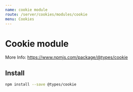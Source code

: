 ```yaml
---
name: cookie module
route: /server/cookies/modules/cookie
menu: Cookies
---
```


# Cookie module

More Info: https://www.npmjs.com/package/@types/cookie

## Install

```bash
npm install --save @types/cookie
```